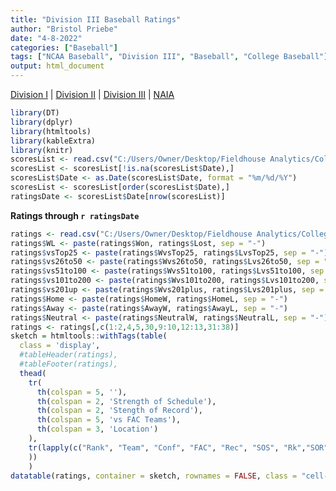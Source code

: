 ```yaml
---
title: "Division III Baseball Ratings"
author: "Bristol Priebe"
date: "4-8-2022"
categories: ["Baseball"]
tags: ["NCAA Baseball", "Division III", "Baseball", "College Baseball"]
output: html_document
---
```


[Division I](https://fieldhouseanalytics.com/div1/) | [Division II](https://fieldhouseanalytics.com/div2/) | [Division III](https://fieldhouseanalytics.com/div3/) |
[NAIA](https://fieldhouseanalytics.com/naia/)

```r
library(DT)
library(dplyr)
library(htmltools)
library(kableExtra)
library(knitr)
scoresList <- read.csv("C:/Users/Owner/Desktop/Fieldhouse Analytics/College Baseball/2022 Massey Scores.csv")
scoresList <- scoresList[!is.na(scoresList$Date),]
scoresList$Date <- as.Date(scoresList$Date, format = "%m/%d/%Y")
scoresList <- scoresList[order(scoresList$Date),]
ratingsDate <- scoresList$Date[nrow(scoresList)]
```

**Ratings through `r ratingsDate`**

```r

ratings <- read.csv("C:/Users/Owner/Desktop/Fieldhouse Analytics/College Baseball/2022 Ratings + Miscellaneous Data - D-III.csv")
ratings$WL <- paste(ratings$Won, ratings$Lost, sep = "-")
ratings$vsTop25 <- paste(ratings$WvsTop25, ratings$LvsTop25, sep = "-")
ratings$vs26to50 <- paste(ratings$Wvs26to50, ratings$Lvs26to50, sep = "-")
ratings$vs51to100 <- paste(ratings$Wvs51to100, ratings$Lvs51to100, sep = "-")
ratings$vs101to200 <- paste(ratings$Wvs101to200, ratings$Lvs101to200, sep = "-")
ratings$vs201up <- paste(ratings$Wvs201plus, ratings$Lvs201plus, sep = "-")
ratings$Home <- paste(ratings$HomeW, ratings$HomeL, sep = "-")
ratings$Away <- paste(ratings$AwayW, ratings$AwayL, sep = "-")
ratings$Neutral <- paste(ratings$NeutralW, ratings$NeutralL, sep = "-")
ratings <- ratings[,c(1:2,4,5,30,9:10,12:13,31:38)]
sketch = htmltools::withTags(table(
  class = 'display',
  #tableHeader(ratings),
  #tableFooter(ratings),
  thead(
    tr(
      th(colspan = 5, ''), 
      th(colspan = 2, 'Strength of Schedule'),
      th(colspan = 2, 'Stength of Record'),
      th(colspan = 5, 'vs FAC Teams'),
      th(colspan = 3, 'Location')
    ),
    tr(lapply(c("Rank", "Team", "Conf", "FAC", "Rec", "SOS", "Rk","SOR","Rk","1-25","26-50","51-100","101-200", "201+", "Home", "Away", "Neutral"), th))
    ))
    )
datatable(ratings, container = sketch, rownames = FALSE, class = "cell-border stripe", options = list(columnDefs = list(list(className = "dt-center", targets = c(0,2:16))), pageLength = 385)) %>% formatRound("CurrentRating", digits = 2) %>% formatRound("ExpWinPct", digits = 3) %>% formatRound("WinsOverExp", digits = 1) %>% formatStyle(columns = c(1:17), fontSize = '90%')
```

